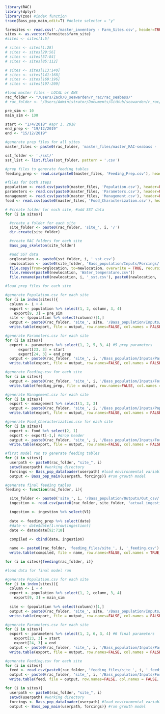 ```r
library(RAC)
library(dplyr)
library(zoo) #index function
trace(Bass_pop_main,edit=T) #delete selector = "y"

farmsites <- read.csv('./master_inventory - Farm_Sites.csv', header=TRUE, sep=",")
sites <- as.vector(farmsites$farm_site)
#sites <- sites[1:5]

# sites <- sites[1:28] 
# sites <- sites[29:56]
# sites <- sites[57:84]
# sites <- sites[85:112]

# sites <- sites[113:140]
# sites <- sites[141:168]
# sites <- sites[169:196]
# sites <- sites[197:209]

#load master files - LOCAL or AWS
rac_folder <- "/Users/Zack/0_seawarden/r_rac/rac_seabass/"
# rac_folder <- "/Users/Administrator/Documents/GitHub/seawarden/r_rac/rac_seabass/"

pre_sim <- 10
main_sim <- 100

start <- "1/4/2018" #apr 1, 2018
end_prep <- "19/12/2019"
end <- "15/12/2019"
```

```r
#generate prep files for all sites
master_files <- paste0(rac_folder, 'master_files/master_RAC-seabass - ')

sst_folder <- './sst/'
sst_list <- list.files(sst_folder, pattern = '.csv')

#prep files to generate feeding tables
feeding_prep <- read.csv(paste0(master_files, 'Feeding_Prep.csv'), header=TRUE, sep=",")

#files for both steps
population <- read.csv(paste0(master_files, 'Population.csv'), header=FALSE, sep=",", stringsAsFactors = FALSE)
parameters <- read.csv(paste0(master_files, 'Parameters.csv'), header=FALSE, sep=",", stringsAsFactors = FALSE)
management <- read.csv(paste0(master_files, 'Management.csv'), header=FALSE, sep=",")
food <- read.csv(paste0(master_files, 'Food_Characterization.csv'), header=FALSE, sep=",")
```

```r
# #create folder for each site, #add SST data
for (i in sites){

  #create a folder for each site
  site_folder <- paste0(rac_folder, 'site_', i, '/')
  dir.create(site_folder)

  #create RAC folders for each site
  Bass_pop_skeleton(site_folder)

  #add SST data
  orglocation <- paste0(sst_folder, i, '_sst.csv')
  newlocation <- paste0(site_folder, 'Bass_population/Inputs/Forcings/')
  file.copy(from=orglocation, to=newlocation, overwrite = TRUE, recursive = FALSE, copy.mode = TRUE)
  file.remove(paste0(newlocation, 'Water_temperature.csv'))
  file.rename(paste0(newlocation, i, '_sst.csv'), paste0(newlocation, 'Water_temperature.csv'))}
```

```r
#load prep files for each site

#generate Population.csv for each site
for (i in index(sites)){
  column <- i + 4
  export <- population %>% select(1, 2, column, 3, 4)
    export[9, 3] = pre_sim
  site <- (population %>% select(column))[1,]
  output <- paste0(rac_folder, 'site_', site, '/Bass_population/Inputs/Parameters/Population.csv')
  write.table(export, file = output, row.names=FALSE, col.names = FALSE, sep=",")}

#generate Parameters.csv for each site 
for (i in sites){
  export <- parameters %>% select(1, 2, 5, 3, 4) #5 prep parameters
      export[23, 3] = start
      export[24, 3] = end_prep
  output <- paste0(rac_folder, 'site_', i, '/Bass_population/Inputs/Parameters/Parameters.csv')
  write.table(export, file = output, row.names=FALSE, col.names = FALSE, sep=",")}

#generate Feeding.csv for each site
for (i in sites){
  output <- paste0(rac_folder, 'site_', i, '/Bass_population/Inputs/Forcings/Feeding.csv')
  write.table(feeding_prep, file = output, row.names=FALSE, col.names = FALSE, sep=",")}

#generate Management.csv for each site 
for (i in sites){
  export <- management %>% select(1, 2, 3)
  output <- paste0(rac_folder, 'site_', i, '/Bass_population/Inputs/Population_management/Management.csv')
  write.table(export, file = output, row.names=FALSE, col.names = FALSE, sep=",")}

#generate Food_Characterization.csv for each site 
for (i in sites){
  export <- food %>% select(2, 1)
  export <- export[-1,] #drop header
  output <- paste0(rac_folder, 'site_', i, '/Bass_population/Inputs/Forcings/Food_Characterization.csv')
  write.table(export, file = output, row.names=FALSE, col.names = FALSE, sep=",")}
```

```r
#first model run to generate feeding tables
for (i in sites){
  userpath <- paste0(rac_folder, "site_", i)
  setwd(userpath) #working directory
  forcings <- Bass_pop_dataloader(userpath) #load environmental variables
  output <- Bass_pop_main(userpath, forcings)} #run growth model
```

```r
#generate final feeding tables
feeding <- function(rac_folder, i){

  site_folder <- paste0('site_', i, '/Bass_population/Outputs/Out_csv/')
  ingestion <- read.csv(paste0(rac_folder, site_folder, 'actual_ingestion.csv'), header=TRUE, sep=",")

  ingestion <- ingestion %>% select(V1)
  
  date <- feeding_prep %>% select(date)
  #date <- date$date[1:nrow(ingestion)]
  date <- date$date[92:718]
  
  compiled <- cbind(date, ingestion)

  name <- paste0(rac_folder, 'feeding_files/site_', i, '_feeding.csv')
  write.table(compiled, file = name, row.names=FALSE, col.names = TRUE, sep=",")}

for (i in sites){feeding(rac_folder, i)}
```

```r
#load data for final model run

#generate Population.csv for each site
for (i in index(sites)){
  column <- i + 4
  export <- population %>% select(1, 2, column, 3, 4)
    export[9, 3] = main_sim
    
  site <- (population %>% select(column))[1,]
  output <- paste0(rac_folder, 'site_', site, '/Bass_population/Inputs/Parameters/Population.csv')
  write.table(export, file = output, row.names=FALSE, col.names = FALSE, sep=",")}

#generate Parameters.csv for each site
for (i in sites){
  export <- parameters %>% select(1, 2, 6, 3, 4) #6 final parameters
    export[23, 3] = start
    export[24, 3] = end
  output <- paste0(rac_folder, 'site_', i, '/Bass_population/Inputs/Parameters/Parameters.csv')
  write.table(export, file = output, row.names=FALSE, col.names = FALSE, sep=",")}

#generate Feeding.csv for each site
for (i in sites){
  feed <- read.csv(paste0(rac_folder, 'feeding_files/site_', i, '_feeding.csv'))
  output <- paste0(rac_folder, 'site_', i, '/Bass_population/Inputs/Forcings/Feeding.csv')
  write.table(feed, file = output, row.names=FALSE, col.names = FALSE, sep=",")}
```

```r
for (i in sites){
  userpath <- paste0(rac_folder, "site_", i)
  setwd(userpath) #working directory
  forcings <- Bass_pop_dataloader(userpath) #load environmental variables
  output <- Bass_pop_main(userpath, forcings)} #run growth model
```